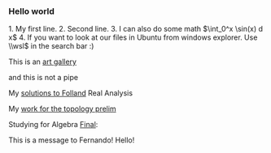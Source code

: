 === Hello world ===
1. My first line.
2. Second line.
3. I can also do some math $\int_0^x \sin(x) d x$
4. If you want to look at our files in Ubuntu from windows explorer. Use \\wsl$ in the search bar :) 
   
This is an [[art gallery]]

and this is not a pipe

{{https://upload.wikimedia.org/wikipedia/en/b/b9/MagrittePipe.jpg}}

My [[solutions to Folland]]  Real Analysis

My [[work for the topology prelim]]

Studying for Algebra [[Final]]:

This is a message to Fernando! Hello!



